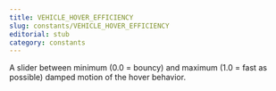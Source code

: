 ```yaml
---
title: VEHICLE_HOVER_EFFICIENCY
slug: constants/VEHICLE_HOVER_EFFICIENCY
editorial: stub
category: constants
---
```


<LSLConstant
	name="VEHICLE_HOVER_EFFICIENCY"
	type="integer"
	value="25"
/>

A slider between minimum (0.0 = bouncy) and maximum (1.0 = fast as possible) damped motion of the hover behavior. 
